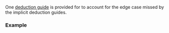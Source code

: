 {{title|deduction guides for {{tt|std::weak_ptr}}}}
{{cpp/memory/weak_ptr/navbar}}
{{dcl begin}}
{{dcl header|memory}}
{{dcl|since=c++17|
template&lt; class T &gt;
weak_ptr( std::shared_ptr&lt;T&gt; ) -&gt; weak_ptr&lt;T&gt;;
}}
{{dcl end}}

One [[cpp/language/class template argument deduction|deduction guide]] is provided for {{lc|std::weak_ptr}} to account for the edge case missed by the implicit deduction guides.

===Example===
{{example
|code=
#include &lt;memory&gt;

int main()
{
    auto p = std::make_shared&lt;int&gt;(42);
    std::weak_ptr w{p}; // explicit deduction guide is used in this case
}
}}

{{langlinks|de|es|fr|it|ja|pt|ru|zh}}